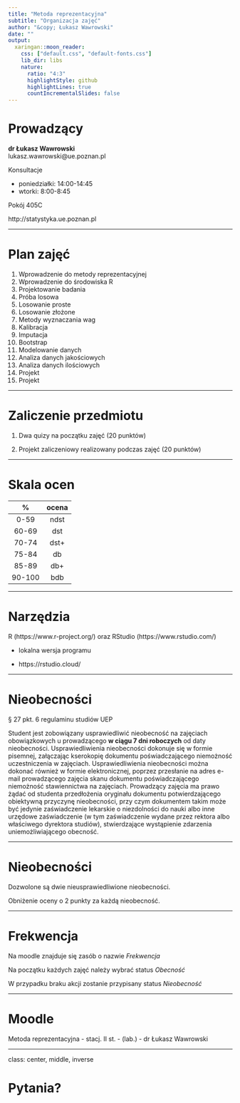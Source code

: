 ```yaml
---
title: "Metoda reprezentacyjna"
subtitle: "Organizacja zajęć"
author: "&copy; Łukasz Wawrowski"
date: ""
output:
  xaringan::moon_reader:
    css: ["default.css", "default-fonts.css"]
    lib_dir: libs
    nature:
      ratio: "4:3"
      highlightStyle: github
      highlightLines: true
      countIncrementalSlides: false
---
```


# Prowadzący

__dr Łukasz Wawrowski__  
lukasz.wawrowski@ue.poznan.pl

Konsultacje 

- poniedziałki: 14:00-14:45
- wtorki: 8:00-8:45

Pokój 405C

http://statystyka.ue.poznan.pl

---

# Plan zajęć

1. Wprowadzenie do metody reprezentacyjnej
2. Wprowadzenie do środowiska R
3. Projektowanie badania
4. Próba losowa
5. Losowanie proste
6. Losowanie złożone
7. Metody wyznaczania wag
8. Kalibracja
9. Imputacja
10. Bootstrap
11. Modelowanie danych
12. Analiza danych jakościowych 
13. Analiza danych ilościowych
14. Projekt
15. Projekt

---

# Zaliczenie przedmiotu

1. Dwa quizy na początku zajęć (20 punktów)

2. Projekt zaliczeniowy realizowany podczas zajęć (20 punktów)

---

# Skala ocen

|  %  | ocena |
|:---:|:-----:|
|0-59 | ndst  |
|60-69| dst   |
|70-74| dst+  |
|75-84| db    |
|85-89| db+   |
|90-100| bdb   |

---

# Narzędzia

R (https://www.r-project.org/) oraz RStudio (https://www.rstudio.com/)

- lokalna wersja programu

- https://rstudio.cloud/

---

# Nieobecności

§ 27 pkt. 6 regulaminu studiów UEP

Student jest zobowiązany usprawiedliwić nieobecność na zajęciach obowiązkowych
u prowadzącego __w ciągu 7 dni roboczych__ od daty nieobecności. Usprawiedliwienia
nieobecności dokonuje się w formie pisemnej, załączając kserokopię dokumentu
poświadczającego niemożność uczestniczenia w zajęciach. Usprawiedliwienia
nieobecności można dokonać również w formie elektronicznej, poprzez przesłanie na
adres e-mail prowadzącego zajęcia skanu dokumentu poświadczającego niemożność
stawiennictwa na zajęciach. Prowadzący zajęcia ma prawo żądać od studenta
przedłożenia oryginału dokumentu potwierdzającego obiektywną przyczynę
nieobecności, przy czym dokumentem takim może być jedynie zaświadczenie lekarskie
o niezdolności do nauki albo inne urzędowe zaświadczenie (w tym zaświadczenie
wydane przez rektora albo właściwego dyrektora studiów), stwierdzające wystąpienie
zdarzenia uniemożliwiającego obecność. 

---

# Nieobecności

Dozwolone są dwie nieusprawiedliwione nieobecności.

Obniżenie oceny o 2 punkty za każdą nieobecność.

---

# Frekwencja

Na moodle znajduje się zasób o nazwie _Frekwencja_

Na początku każdych zajęć należy wybrać status _Obecność_

W przypadku braku akcji zostanie przypisany status _Nieobecność_

---

# Moodle

Metoda reprezentacyjna - stacj. II st. - (lab.) - dr Łukasz Wawrowski

---

class: center, middle, inverse

# Pytania?